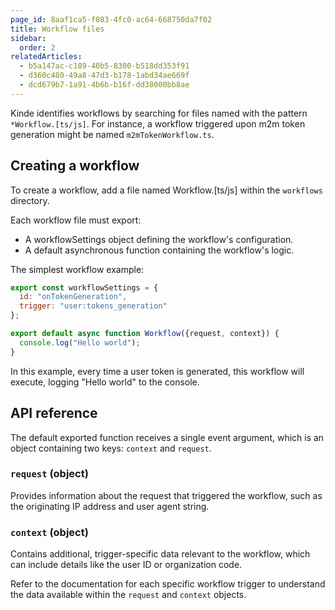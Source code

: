 ```yaml
---
page_id: 8aaf1ca5-f083-4fc0-ac64-668750da7f02
title: Workflow files
sidebar:
  order: 2
relatedArticles:
  - b5a147ac-c189-40b5-8300-b518dd353f91
  - d360c480-49a8-47d3-b178-1abd34ae669f
  - dcd679b7-1a91-4b6b-b16f-dd38000bb8ae
---
```


Kinde identifies workflows by searching for files named with the pattern `*Workflow.[ts/js]`. For instance, a workflow triggered upon m2m token generation might be named `m2mTokenWorkflow.ts`.

## Creating a workflow

To create a workflow, add a file named Workflow.[ts/js] within the `workflows` directory.

Each workflow file must export:

- A workflowSettings object defining the workflow's configuration.
- A default asynchronous function containing the workflow's logic.

The simplest workflow example:

```js
export const workflowSettings = {
  id: "onTokenGeneration",
  trigger: "user:tokens_generation"
};

export default async function Workflow({request, context}) {
  console.log("Hello world");
}
```

In this example, every time a user token is generated, this workflow will execute, logging "Hello world" to the console.

## API reference

The default exported function receives a single event argument, which is an object containing two keys: `context` and `request`.

### `request` (object)

Provides information about the request that triggered the workflow, such as the originating IP address and user agent string.

### `context` (object)

Contains additional, trigger-specific data relevant to the workflow, which can include details like the user ID or organization code.

Refer to the documentation for each specific workflow trigger to understand the data available within the `request` and `context` objects.
